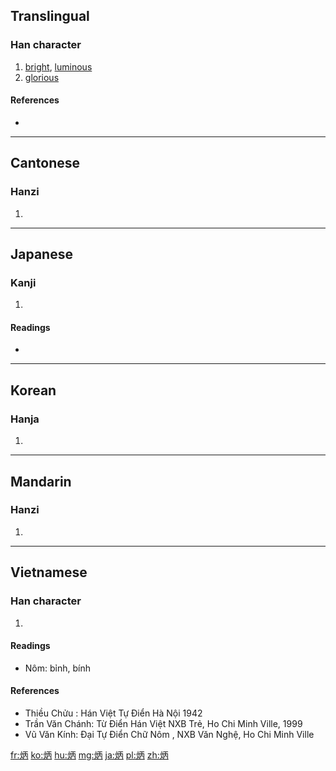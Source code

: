 ==Translingual==

===Han character===
{{Han char|rn=86|rad=火|as=05|sn=9|four=9182<sub>7</sub>|canj=火一人月 (FMOB)}}

# [[bright]], [[luminous]]
# [[glorious]]

====References====
* {{Han ref|kx=0669.010|dkj=18960|dj=1078.060|hdz=32194.150|uh=70B3|ud=28851|bh=ACB1|bd=44209}}

----

==Cantonese==

===Hanzi===
{{yue-hanzi|jyut=|y=bing2}}

# {{defn|lang=yue|sort=火05}}

----

==Japanese==

===Kanji===
{{ja-kanji|grade=|rs=火05}}

# {{defn|lang=ja|sort=火05}}

====Readings====
* {{ja-readings|on=[[へい]] (hei)|kun=[[あきらか]] (akiraka)}}

----

==Korean==

===Hanja===
{{ko-hanja|hangeul=병|eumhun=|rv=byeong|mr=pyŏng|y=pyeng}}

# {{defn|lang=ko|sort=火05}}

----

==Mandarin==

===Hanzi===
{{cmn-hanzi|pin=[[bǐng]] ([[bing3]])|wg=ping<sup>3</sup>}}

# {{defn|lang=cmn|sort=火05}}

----

==Vietnamese==

===Han character===
{{vi-hantu|bỉnh, bính|rs=火05}}

# {{defn|lang=vi|sort=火05}}
====Readings====
* Nôm: bỉnh, bính
====References====
* Thiều Chửu : Hán Việt Tự Điển  Hà Nội 1942
* Trần Văn Chánh: Từ Điển Hán Việt NXB Trẻ, Ho Chi Minh Ville, 1999
* Vũ Văn Kính: Đại Tự Điển Chữ Nôm , NXB Văn Nghệ, Ho Chi Minh Ville

[[fr:炳]]
[[ko:炳]]
[[hu:炳]]
[[mg:炳]]
[[ja:炳]]
[[pl:炳]]
[[zh:炳]]